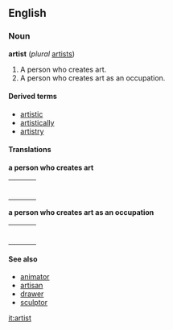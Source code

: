 ==English==

===Noun===

'''artist''' (''plural'' [[artists]])

# A person who creates art.
# A person who creates art as an occupation.

====Derived terms====
*[[artistic]]
*[[artistically]]
*[[artistry]]

====Translations====

'''a person who creates art'''
{| border=0  width=100%
|-
|bgcolor="#FFFFE0" valign=top width=48%|
{|

|}
| width=1% |
|bgcolor="#FFFFE0" valign=top width=48%|
{|

|}
|}

'''a person who creates art as an occupation'''
{| border=0  width=100%
|-
|bgcolor="#FFFFE0" valign=top width=48%|
{|

|}
| width=1% |
|bgcolor="#FFFFE0" valign=top width=48%|
{|

|}
|}

====See also====
*[[animator]]
*[[artisan]]
*[[drawer]]
*[[sculptor]]

[[it:artist]]